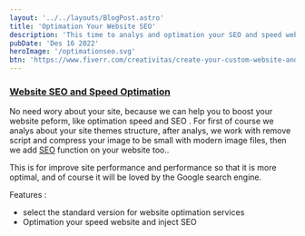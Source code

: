 ---
layout: '../../layouts/BlogPost.astro'
title: 'Optimation Your Website SEO'
description: 'This time to analys and optimation your SEO and speed website peform'
pubDate: 'Des 16 2022'
heroImage: '/optimationseo.svg'
btn: 'https://www.fiverr.com/creativitas/create-your-custom-website-and-app'
---

### **[Website SEO and Speed Optimation](/website/seo-optimation)**

No need wory about your site, because we can help you to boost your website peform, like optimation speed and SEO .
For first of course we analys about your site themes structure, after analys, we work with remove script and compress your image to be small with modern image files, then we add [SEO](/website/seo-optimation) function on your website too..

This is for improve site performance and performance so that it is more optimal, and of course it will be loved by the Google search engine.

Features :

- select the standard version for website optimation services
- Optimation your speed website and inject SEO
